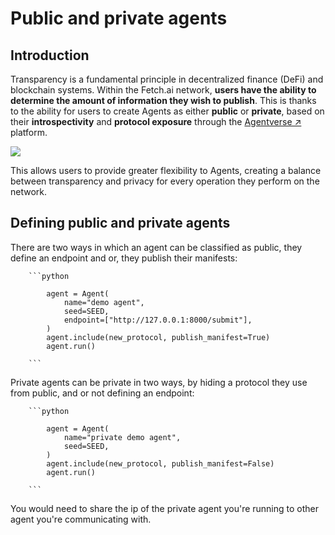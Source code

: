 
# Public and private agents

## Introduction

Transparency is a fundamental principle in decentralized finance (DeFi) and blockchain systems. Within the Fetch.ai network, **users have the ability to determine the amount of information they wish to publish**. This is thanks to the ability for users to create Agents as either **public** or **private**, based on their **introspectivity** and **protocol exposure** through the [Agentverse ↗️](/concepts/agent-services/agentverse-intro) platform.

![](src/images/concepts/ai-agents/public_and_private_agents.png)

This allows users to provide greater flexibility to Agents, creating a balance between transparency and privacy for every operation they perform on the network.

## Defining public and private agents

There are two ways in which an agent can be classified as public, they define an endpoint and or, they publish their manifests:

        ```python

            agent = Agent(
                name="demo agent",
                seed=SEED,
                endpoint=["http://127.0.0.1:8000/submit"],
            )
            agent.include(new_protocol, publish_manifest=True)
            agent.run()

        ```

Private agents can be private in two ways, by hiding a protocol they use from public, and or not defining an endpoint:

        ```python

            agent = Agent(
                name="private demo agent",
                seed=SEED,
            )
            agent.include(new_protocol, publish_manifest=False)
            agent.run()

        ```

You would need to share the ip of the private agent you're running to other agent you're communicating with.

